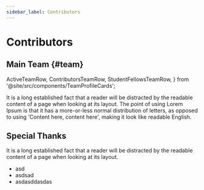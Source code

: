 ```yaml
---
sidebar_label: Contributors
---
```


# Contributors

## Main Team <MdOutlinePeopleAlt /> {#team}


  ActiveTeamRow,
  ContributorsTeamRow,
  StudentFellowsTeamRow,
} from '@site/src/components/TeamProfileCards';

It is a long established fact that a reader will be distracted by the readable content of a page when looking at its layout. The point of using Lorem Ipsum is that it has a more-or-less normal distribution of letters, as opposed to using 'Content here, content here', making it look like readable English.

<ActiveTeamRow />

## Special Thanks

It is a long established fact that a reader will be distracted by the readable content of a page when looking at its layout.

- asd
- asdsad
- asdasddasdas
